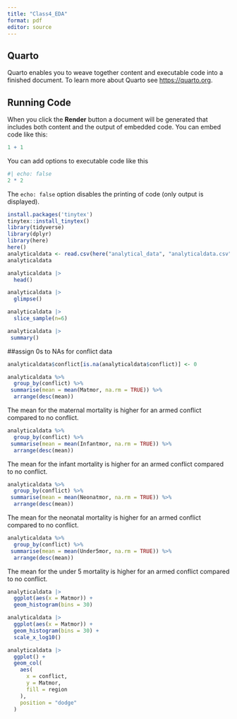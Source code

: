 ```yaml
---
title: "Class4_EDA"
format: pdf
editor: source
---
```


## Quarto

Quarto enables you to weave together content and executable code into a finished document. To learn more about Quarto see <https://quarto.org>.

## Running Code

When you click the **Render** button a document will be generated that includes both content and the output of embedded code. You can embed code like this:

```r
1 + 1
```

You can add options to executable code like this

```r
#| echo: false
2 * 2
```

The `echo: false` option disables the printing of code (only output is displayed).

```r
install.packages('tinytex')
tinytex::install_tinytex()
library(tidyverse)
library(dplyr) 
library(here)
here() 
analyticaldata <- read.csv(here("analytical_data", "analyticaldata.csv"), header = TRUE)
analyticaldata
```
```r
analyticaldata |>
  head()
```
```r
analyticaldata |>
  glimpse()
```

```r
analyticaldata |>
  slice_sample(n=6)
```
```r
analyticaldata |>
 summary()
```
##assign 0s to NAs for conflict data

```r
analyticaldata$conflict[is.na(analyticaldata$conflict)] <- 0
```


```r
analyticaldata %>% 
  group_by(conflict) %>%
 summarise(mean = mean(Matmor, na.rm = TRUE)) %>%
  arrange(desc(mean))
```
The mean for the maternal mortality is higher for an armed conflict compared to no conflict. 
```r
analyticaldata %>% 
  group_by(conflict) %>%
 summarise(mean = mean(Infantmor, na.rm = TRUE)) %>%
  arrange(desc(mean))
```
The mean for the infant mortality is higher for an armed conflict compared to no conflict.

```r
analyticaldata %>% 
  group_by(conflict) %>%
 summarise(mean = mean(Neonatmor, na.rm = TRUE)) %>%
  arrange(desc(mean))
```
The mean for the neonatal mortality is higher for an armed conflict compared to no conflict.
```r
analyticaldata %>% 
  group_by(conflict) %>%
 summarise(mean = mean(Under5mor, na.rm = TRUE)) %>%
  arrange(desc(mean))
```
The mean for the under 5 mortality is higher for an armed conflict compared to no conflict.
```r
analyticaldata |>
  ggplot(aes(x = Matmor)) +
  geom_histogram(bins = 30)

analyticaldata |>
  ggplot(aes(x = Matmor)) +
  geom_histogram(bins = 30) +
  scale_x_log10()
```


```r
analyticaldata |>
  ggplot() +
  geom_col(
    aes(
      x = conflict,
      y = Matmor, 
      fill = region
    ),
    position = "dodge"
  ) 
```

